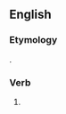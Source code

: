 ==English==

===Etymology===
{{suffix|en|belie|est}}.

===Verb===
{{head|en|verb form}}

# {{en-archaic second-person singular of|belie|lang=en}}